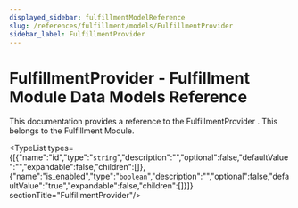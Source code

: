 ```yaml
---
displayed_sidebar: fulfillmentModelReference
slug: /references/fulfillment/models/FulfillmentProvider
sidebar_label: FulfillmentProvider
---
```



# FulfillmentProvider - Fulfillment Module Data Models Reference

This documentation provides a reference to the FulfillmentProvider . This belongs to the Fulfillment Module.

<TypeList types={[{"name":"id","type":"`string`","description":"","optional":false,"defaultValue":"","expandable":false,"children":[]},{"name":"is_enabled","type":"`boolean`","description":"","optional":false,"defaultValue":"true","expandable":false,"children":[]}]}  sectionTitle="FulfillmentProvider"/>
